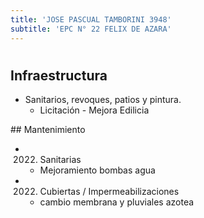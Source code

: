 ```yaml
---
title: 'JOSE PASCUAL TAMBORINI 3948'
subtitle: 'EPC N° 22 FELIX DE AZARA'
---
```


#
## Infraestructura

* Sanitarios, revoques, patios y pintura. 
    + Licitación - Mejora Edilicia 


 ## Mantenimiento

*  (2022) Sanitarias 
    + Mejoramiento bombas agua

*  (2022) Cubiertas / Impermeabilizaciones 
    + cambio membrana y pluviales azotea







